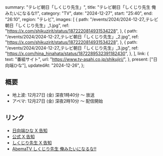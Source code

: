   summary: "テレビ朝日「しくじり先生」",
  title: "テレビ朝日「しくじり先生 俺みたいになるな!!",
  category: "TV",
  date: "2024-12-27",
  start: "25:40",
  end: "26:10",
  region: "テレビ",
  images: [
    {
      path: "/events/2024/2024-12-27_テレビ朝日「しくじり先生」_1.jpg",
      ref: "https://x.com/shikuzirit/status/1872220814931534228",
    },
    {
      path: "/events/2024/2024-12-27_テレビ朝日「しくじり先生」_2.jpg",
      ref: "https://x.com/shikuzirit/status/1872220814931534228",
    },
    {
      path: "/events/2024/2024-12-27_テレビ朝日「しくじり先生」_3.jpg",
      ref: "https://x.com/hina_hinahata/status/1872289532391182430",
    },
  ],
  link: {
    text: "番組サイト",
    url: "https://www.tv-asahi.co.jp/shikujiri/",
  },
  present: ["日向端ひな"],
  updatedAt: "2024-12-26",
};

## 概要

- 地上波: 12月27日 (金) 深夜1時40分 〜 放送
- アベマ: 12月27日 (金) 深夜2時10分 〜 配信開始

## リンク

- [日向端ひな X 告知](https://x.com/hina_hinahata/status/1872289532391182430)
- [公式 X 告知](https://x.com/takanenofficial/status/1872244725509714370)
- [しくじり先生 X 告知](https://x.com/shikuzirit/status/1872220814931534228)
- [AbemaTV しくじり先生 俺みたいになるな!!](https://abema.tv/video/episode/88-77)

